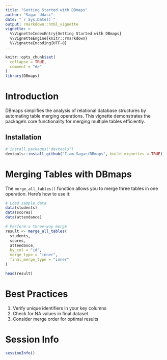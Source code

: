```yaml
---
title: "Getting Started with DBmaps"
author: "Sagar Udasi"
date: "`r Sys.Date()`"
output: rmarkdown::html_vignette
vignette: >
  %\VignetteIndexEntry{Getting Started with DBmaps}
  %\VignetteEngine{knitr::rmarkdown}
  %\VignetteEncoding{UTF-8}
---
```


```r
knitr::opts_chunk$set(
  collapse = TRUE,
  comment = "#>"
)
library(DBmaps)
```

# Introduction

DBmaps simplifies the analysis of relational database structures by automating table merging operations. This vignette demonstrates the package's core functionality for merging multiple tables efficiently.

## Installation

```r
# install.packages("devtools")
devtools::install_github("I-am-Sagar/DBmaps", build_vignettes = TRUE)
```

# Merging Tables with DBmaps

The `merge_all_tables()` function allows you to merge three tables in one operation. Here's how to use it:

```r
# Load sample data
data(students)
data(scores)
data(attendance)

# Perform a three-way merge
result <- merge_all_tables(
  students, 
  scores, 
  attendance,
  by_col = "id",
  merge_type = "inner",
  final_merge_type = "inner"
)

head(result)
```

# Best Practices

1.  Verify unique identifiers in your key columns
2.  Check for NA values in final dataset
3.  Consider merge order for optimal results

# Session Info

```r
sessionInfo()
```
